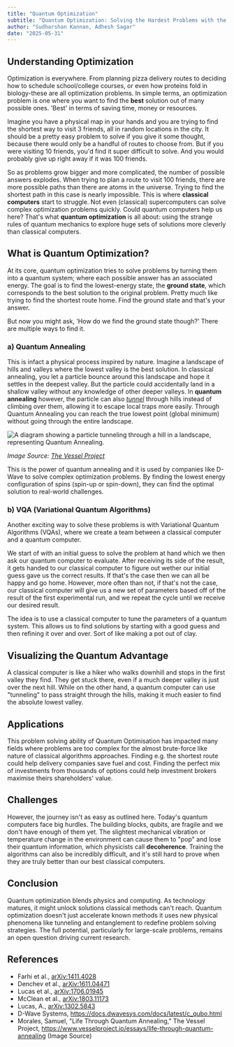 ```yaml
---
title: "Quantum Optimization"
subtitle: "Quantum Optimization: Solving the Hardest Problems with the Weirdest Tools(middle)"
author: "Sudharshan Kannan, Adhesh Sagar"
date: "2025-05-31"
---
```


## Understanding Optimization

Optimization is everywhere. From planning pizza delivery routes to deciding how to schedule school/college courses, or even how proteins fold in biology-these are all optimization problems. In simple terms, an optimization problem is one where you want to find the **best** solution out of many possible ones. 'Best' in terms of saving time, money or resources.

Imagine you have a physical map in your hands and you are trying to find the shortest way to visit 3 friends, all in random locations in the city. It should be a pretty easy problem to solve if you give it some thought, because there would only be a handful of routes to choose from. But if you were visiting 10 friends, you'd find it super difficult to solve. And you would probably give up right away if it was 100 friends.

So as problems grow bigger and more complicated, the number of possible answers explodes. When trying to plan a route to visit 100 friends, there are more possible paths than there are atoms in the universe. Trying to find the shortest path in this case is nearly impossible. This is where **classical computers** start to struggle. Not even (classical) supercomputers can solve complex optimization problems quickly. Could quantum computers help us here? That's what **quantum optimization** is all about: using the strange rules of quantum mechanics to explore huge sets of solutions more cleverly than classical computers.

## What is Quantum Optimization?

At its core, quantum optimization tries to solve problems by turning them into a quantum system; where each possible answer has an associated energy. The goal is to find the lowest-energy state, the **ground state**, which corresponds to the best solution to the original problem. Pretty much like trying to find the shortest route home. Find the ground state and that's your answer.

But now you might ask, 'How do we find the ground state though?' There are multiple ways to find it.

### a) Quantum Annealing

This is infact a physical process inspired by nature. Imagine a landscape of hills and valleys where the lowest valley is the best solution. In classical annealing, you let a particle bounce around this landscape and hope it settles in the deepest valley. But the particle could accidentally land in a shallow valley without any knowledge of other deeper valleys. In **quantum annealing** however, the particle can also [_tunnel_](https://wiqi.info/de/posts/entries/highschool/qtunnelling) through hills instead of climbing over them, allowing it to escape local traps more easily. Through Quantum Annealing you can reach the true lowest point (global minimum) without going through the entire landscape.

![A diagram showing a particle tunneling through a hill in a landscape, representing Quantum Annealing.](/posts/assets/entries/qoptimization/quantum_annealing.jpg)

_Image Source: [The Vessel Project](https://www.vesselproject.io/essays/life-through-quantum-annealing)_

This is the power of quantum annealing and it is used by companies like D-Wave to solve complex optimization problems. By finding the lowest energy configuration of spins (spin-up or spin-down), they can find the optimal solution to real-world challenges.

### b) VQA (Variational Quantum Algorithms)

Another exciting way to solve these problems is with Variational Quantum Algorithms (VQAs), where we create a team between a classical computer and a quantum computer. 

We start of with an initial guess to solve the problem at hand which we then ask our quantum computer to evaluate. After receiving its side of the result, it gets handed to our classical computer to figure out wether our initial guess gave us the correct results. If that's the case then we can all be happy and go home. However, more often than not, if that's not the case, our classical computer will give us a new set of parameters based off of the result of the first experimental run, and we repeat the cycle until we receive our desired result. 

The idea is to use a classical computer to tune the parameters of a quantum system. This allows us to find solutions by starting with a good guess and then refining it over and over. Sort of like making a pot out of clay.

## Visualizing the Quantum Advantage

A classical computer is like a hiker who walks downhill and stops in the first valley they find. They get stuck there, even if a much deeper valley is just over the next hill. While on the other hand, a quantum computer can use "tunneling" to pass straight through the hills, making it much easier to find the absolute lowest valley.

## Applications

This problem solving ability of Quantum Optimisation has impacted many fields where problems are too complex for the almost brute-force like nature of classical algorithms approaches. Finding e.g. the shortest route could help delivery companies save fuel and cost. Finding the perfect mix of investments from thousands of options could help investment brokers maximise theirs shareholders' value.

## Challenges

However, the journey isn't as easy as outlined here. Today's quantum computers face big hurdles. The building blocks, qubits, are fragile and we don't have enough of them yet. The slightest mechanical vibration or temperature change in the environment can cause them to "pop" and lose their quantum information, which physicists call **decoherence**. Training the algorithms can also be incredibly difficult, and it's still hard to prove when they are truly better than our best classical computers.

## Conclusion

Quantum optimization blends physics and computing. As technology matures, it might unlock solutions classical methods can't reach. Quantum optimization doesn't just accelerate known methods it uses new physical phenomena like tunneling and entanglement to redefine problem solving strategies. The full potential, particularly for large-scale problems, remains an open question driving current research.

## References

- Farhi et al., [arXiv:1411.4028](https://arxiv.org/abs/1411.4028)
- Denchev et al., [arXiv:1611.04471](https://arxiv.org/abs/1611.04471)
- Lucas et al., [arXiv:1706.01945](https://arxiv.org/abs/1706.01945)
- McClean et al., [arXiv:1803.11173](https://arxiv.org/abs/1803.11173)
- Lucas, A., [arXiv:1302.5843](https://arxiv.org/abs/1302.5843)
- D-Wave Systems, https://docs.dwavesys.com/docs/latest/c_qubo.html
- Morales, Samuel, "Life Through Quantum Annealing," The Vessel Project, https://www.vesselproject.io/essays/life-through-quantum-annealing (Image Source)
